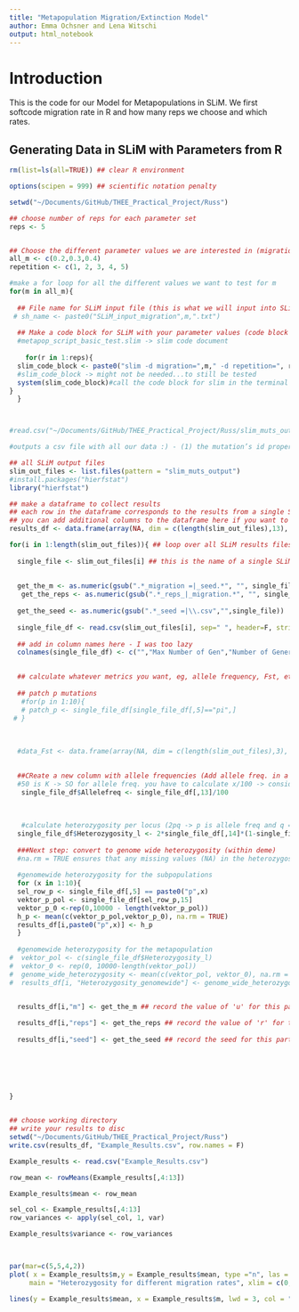 ```yaml
---
title: "Metapopulation Migration/Extinction Model"
author: Emma Ochsner and Lena Witschi
output: html_notebook
---
```


# Introduction

This is the code for our Model for Metapopulations in SLiM. We first softcode migration rate in R and how many reps we choose and which rates.

## Generating Data in SLiM with Parameters from R

```r

rm(list=ls(all=TRUE)) ## clear R environment

options(scipen = 999) ## scientific notation penalty

setwd("~/Documents/GitHub/THEE_Practical_Project/Russ")

## choose number of reps for each parameter set
reps <- 5


## Choose the different parameter values we are interested in (migration rate)
all_m <- c(0.2,0.3,0.4)
repetition <- c(1, 2, 3, 4, 5)

#make a for loop for all the different values we want to test for m 
for(m in all_m){
  
  ## File name for SLiM input file (this is what we will input into SLiM -> directly via bash in R)
 # sh_name <- paste0("SLiM_input_migration",m,".txt")
  
  ## Make a code block for SLiM with your parameter values (code block = input into terminal / directly via bash command in R)
  #metapop_script_basic_test.slim -> slim code document
  
    for(r in 1:reps){
  slim_code_block <- paste0("slim -d migration=",m," -d repetition=", r," metapop_script_basic_test.slim")
  #slim_code_block -> might not be needed...to still be tested
  system(slim_code_block)#call the code block for slim in the terminal via bash, system invokes the OS command specified by command.
}
  }



#read.csv("~/Documents/GitHub/THEE_Practical_Project/Russ/slim_muts_output_migration =0.4_seed =3208728106824729961.csv") #File name has to be changed for newly created csv files

#outputs a csv file with all our data :) - (1) the mutation’s id property, (2) the identifier of its mutation type, (3) its position, (4) its selection coefficient, (5) its dominance coefficient, (6) origin subpopulation identifier, (7) origin tick, and (8) prevalence.


```

```r
## all SLiM output files
slim_out_files <- list.files(pattern = "slim_muts_output")
#install.packages("hierfstat")
library("hierfstat")

## make a dataframe to collect results
## each row in the dataframe corresponds to the results from a single SLiM simulation run
## you can add additional columns to the dataframe here if you want to record multiple different metrics (change dim size and dimnames)
results_df <- data.frame(array(NA, dim = c(length(slim_out_files),13), dimnames = list(c(),c("m","reps","seed","p1", "p2", "p3", "p4", "p5", "p6", "p7", "p8", "p9", "p10"))))

for(i in 1:length(slim_out_files)){ ## loop over all SLiM results files
  
  single_file <- slim_out_files[i] ## this is the name of a single SLiM result file
  
  
  get_the_m <- as.numeric(gsub(".*_migration =|_seed.*", "", single_file))## here we use gsub() to get the value of 'm' that we saved in the name of the results file
   get_the_reps <- as.numeric(gsub(".*_reps_|_migration.*", "", single_file))
  
  get_the_seed <- as.numeric(gsub(".*_seed =|\\.csv","",single_file))
  
  single_file_df <- read.csv(slim_out_files[i], sep=" ", header=F, stringsAsFactors=F) ## read the data in the SLiM results file into R
  
  ## add in column names here - I was too lazy
  colnames(single_file_df) <- c("","Max Number of Gen","Number of Generations", "", "Deme", "mut id", "mut typ", "position on gemome", "fitness", "dominance", "original deme", "gen mut occured", "number of indiv. with mut")
  

  ## calculate whatever metrics you want, eg, allele frequency, Fst, etc
  
  ## patch p mutations
   #for(p in 1:10){
   # patch_p <- single_file_df[single_file_df[,5]=="pi",]
 # }
  
  
  
  #data_Fst <- data.frame(array(NA, dim = c(length(slim_out_files),3), dimnames = list(c(),c("Generations","alellefreq1","allelefreq2"))))
 

  ##CReate a new column with allele frequencies (Add allele freq. in a seperate row (for each file))
  #50 is K -> SO for allele freq. you have to calculate x/100 -> consider we have diploid individuals and K=50
   single_file_df$Allelefreq <- single_file_df[,13]/100
   
   
   
   #calculate heterozygosity per locus (2pq -> p is allele freq and q = 1-p) (within deme)
  single_file_df$Heterozygosity_l <- 2*single_file_df[,14]*(1-single_file_df[,14])
  
  ###Next step: convert to genome wide heterozygosity (within deme)
  #na.rm = TRUE ensures that any missing values (NA) in the heterozygosity column are ignored during the calculation.
  
  #genomewide heterozygosity for the subpopulations
  for (x in 1:10){
  sel_row_p <- single_file_df[,5] == paste0("p",x)
  vektor_p_pol <- single_file_df[sel_row_p,15]
  vektor_p_0 <-rep(0,10000 - length(vektor_p_pol))
  h_p <- mean(c(vektor_p_pol,vektor_p_0), na.rm = TRUE)
  results_df[i,paste0("p",x)] <- h_p
  }
  
  #genomewide heterozygosity for the metapopulation
#  vektor_pol <- c(single_file_df$Heterozygosity_l)
#  vektor_0 <- rep(0, 10000-length(vektor_pol))
#  genome_wide_heterozygosity <- mean(c(vektor_pol, vektor_0), na.rm = TRUE)
#  results_df[i, "Heterozygosity_genomewide"] <- genome_wide_heterozygosity


  results_df[i,"m"] <- get_the_m ## record the value of 'u' for this particular results file
  
  results_df[i,"reps"] <- get_the_reps ## record the value of 'r' for this particular results file
  
  results_df[i,"seed"] <- get_the_seed ## record the seed for this particular results file (this lets us keep track of individual reps of a give parameter combination), ie, maybe we did 5 reps of u=1e-8 and r=1e-8, so we will have 5 rows for these specific parameter values
  
  


  
  
}


## choose working directory
## write your results to disc
setwd("~/Documents/GitHub/THEE_Practical_Project/Russ")
write.csv(results_df, "Example_Results.csv", row.names = F)


```


````r


Example_results <- read.csv("Example_Results.csv")

row_mean <- rowMeans(Example_results[,4:13])

Example_results$mean <- row_mean

sel_col <- Example_results[,4:13]
row_variances <- apply(sel_col, 1, var)

Example_results$variance <- row_variances
  


par(mar=c(5,5,4,2))
plot( x = Example_results$m,y = Example_results$mean, type ="n", las = 1, ylab = "H", xlab = "migration rates", cex.lab = 1.5, cex.main = 1.6,
     main = "Heterozygosity for different migration rates", xlim = c(0,1), ylim = c(0,1), lwd = 2)

lines(y = Example_results$mean, x = Example_results$m, lwd = 3, col = "pink")





````